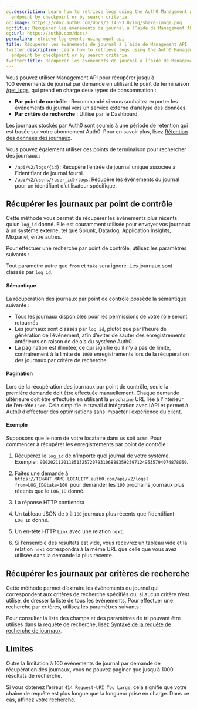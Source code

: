 ```yaml
---
og:description: Learn how to retrieve logs using the Auth0 Management API get_logs
  endpoint by checkpoint or by search criteria.
og:image: https://cdn2.auth0.com/docs/1.14553.0/img/share-image.png
og:title: Récupérer les événements de journal à l’aide de Management API
og:url: https://auth0.com/docs/
permalink: retrieve-log-events-using-mgmt-api
title: Récupérer les événements de journal à l’aide de Management API
twitter:description: Learn how to retrieve logs using the Auth0 Management API get_logs
  endpoint by checkpoint or by search criteria.
twitter:title: Récupérer les événements de journal à l’aide de Management API
---
```


Vous pouvez utiliser Management API pour récupérer jusqu’à 100 événements de journal par demande en utilisant le point de terminaison [/get_logs](https://auth0.com/docs/api/management/v2/#!/Logs/get_logs), qui prend en charge deux types de consommation :

* **Par point de contrôle** : Recommandé si vous souhaitez exporter les événements du journal vers un service externe d’analyse des données.
* **Par critère de recherche** : Utilisé par le Dashboard.

Les journaux stockés par Auth0 sont soumis à une période de rétention qui est basée sur votre abonnement Auth0. Pour en savoir plus, lisez [Rétention des données des journaux](/logs/log-data-retention).

Vous pouvez également utiliser ces points de terminaison pour rechercher des journaux :

* `/api/v2/logs/{id}`: Récupère l’entrée de journal unique associée à l’identifiant de journal fourni.
* `/api/v2/users/{user_id}/logs`: Récupère les événements du journal pour un identifiant d’utilisateur spécifique.

## Récupérer les journaux par point de contrôle

Cette méthode vous permet de récupérer les événements plus récents qu’un `log_id` donné. Elle est couramment utilisée pour envoyer vos journaux à un système externe, tel que Splunk, Datadog, Application Insights, Mixpanel, entre autres.

Pour effectuer une recherche par point de contrôle, utilisez les paramètres suivants : 

Tout paramètre autre que `from` et `take` sera ignoré. Les journaux sont classés par `log_id`.

#### Sémantique

La récupération des journaux par point de contrôle possède la sémantique suivante :

* Tous les journaux disponibles pour les permissions de votre rôle seront retournés
* Les journaux sont classés par `log_id`, plutôt que par l’heure de génération de l’événement, afin d’éviter de sauter des enregistrements antérieurs en raison de délais du système Auth0.
* La pagination est illimitée, ce qui signifie qu’il n’y a pas de limite, contrairement à la limite de `1000` enregistrements lors de la récupération des journaux par critère de recherche.

#### Pagination

Lors de la récupération des journaux par point de contrôle, seule la première demande doit être effectuée manuellement. Chaque demande ultérieure doit être effectuée en utilisant la `prochaine` URL liée à l’intérieur de l’en-tête `Lien`. Cela simplifie le travail d’intégration avec l’API et permet à Auth0 d’effectuer des optimisations sans impacter l’expérience du client.

#### Exemple

Supposons que le nom de votre locataire dans `us` soit `acme`. Pour commencer à récupérer les enregistrements par point de contrôle :

1. Récupérez le `log_id` de n’importe quel journal de votre système. 
Exemple : `90020211201185132572079310688835925971249535794074878050`.
2. Faites une demande à `https://TENANT_NAME.LOCALITY.auth0.com/api/v2/logs?from=LOG_ID&take=100 `pour demander les `100` prochains journaux plus récents que le `LOG_ID` donné.
3. La réponse HTTP contiendra

1. Un tableau JSON de `0` à `100` journaux plus récents que l’identifiant `LOG_ID` donné.
2. Un en-tête HTTP `Link` avec une relation `next`.
4. Si l’ensemble des résultats est vide, vous recevrez un tableau vide et la relation `next` correspondra à la même URL que celle que vous avez utilisée dans la demande la plus récente.

## Récupérer les journaux par critères de recherche

Cette méthode permet d’extraire les événements du journal qui correspondent aux critères de recherche spécifiés ou, si aucun critère n’est utilisé, de dresser la liste de tous les événements. Pour effectuer une recherche par critères, utilisez les paramètres suivants : 

Pour consulter la liste des champs et des paramètres de tri pouvant être utilisés dans la requête de recherche, lisez [Syntaxe de la requête de recherche de journaux](/logs/log-search-query-syntax).

## Limites

Outre la limitation à 100 événements de journal par demande de récupération des journaux, vous ne pouvez paginer que jusqu’à 1000 résultats de recherche.

Si vous obtenez l’erreur `414 Request-URI Too Large`, cela signifie que votre chaîne de requête est plus longue que la longueur prise en charge. Dans ce cas, affinez votre recherche.